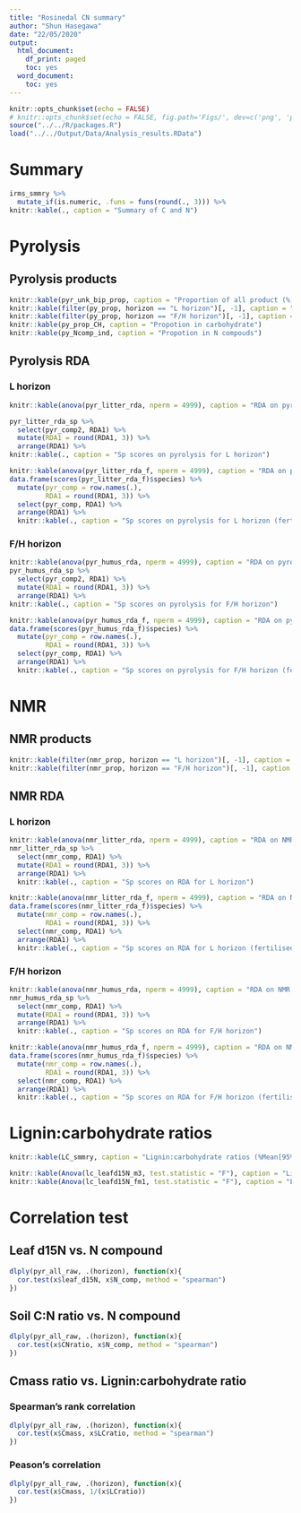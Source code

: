 ```yaml
---
title: "Rosinedal CN summary"
author: "Shun Hasegawa"
date: "22/05/2020"
output:
  html_document:
    df_print: paged
    toc: yes
  word_document:
    toc: yes
---
```


```r
knitr::opts_chunk$set(echo = FALSE)
# knitr::opts_chunk$set(echo = FALSE, fig.path='Figs/', dev=c('png', 'pdf'), dpi = 600)
source("../../R/packages.R")
load("../../Output/Data/Analysis_results.RData")
```

# Summary
```r
irms_smmry %>% 
  mutate_if(is.numeric, .funs = funs(round(., 3))) %>% 
knitr::kable(., caption = "Summary of C and N")
```


# Pyrolysis

## Pyrolysis products
```r
knitr::kable(pyr_unk_bip_prop, caption = "Proportion of all product (%)")
knitr::kable(filter(py_prop, horizon == "L horizon")[, -1], caption = "Propotion of pyrolysis product for L horizon")
knitr::kable(filter(py_prop, horizon == "F/H horizon")[, -1], caption = "Propotion of pyrolysis product for F/H horizon")
knitr::kable(py_prop_CH, caption = "Propotion in carbohydrate")
knitr::kable(py_Ncomp_ind, caption = "Propotion in N compouds")
```

## Pyrolysis RDA

### L horizon
```r
knitr::kable(anova(pyr_litter_rda, nperm = 4999), caption = "RDA on pyrolysis for L horizon")

pyr_litter_rda_sp %>% 
  select(pyr_comp2, RDA1) %>% 
  mutate(RDA1 = round(RDA1, 3)) %>% 
  arrange(RDA1) %>% 
knitr::kable(., caption = "Sp scores on pyrolysis for L horizon")

knitr::kable(anova(pyr_litter_rda_f, nperm = 4999), caption = "RDA on pyrolysis for L horizon (fertilised)")
data.frame(scores(pyr_litter_rda_f)$species) %>%
  mutate(pyr_comp = row.names(.),
         RDA1 = round(RDA1, 3)) %>%
  select(pyr_comp, RDA1) %>%
  arrange(RDA1) %>%
  knitr::kable(., caption = "Sp scores on pyrolysis for L horizon (fertilised)")
```

### F/H horizon
```r
knitr::kable(anova(pyr_humus_rda, nperm = 4999), caption = "RDA on pyrolysis for F/H horizon")
pyr_humus_rda_sp %>% 
  select(pyr_comp2, RDA1) %>% 
  mutate(RDA1 = round(RDA1, 3)) %>% 
  arrange(RDA1) %>% 
knitr::kable(., caption = "Sp scores on pyrolysis for F/H horizon")

knitr::kable(anova(pyr_humus_rda_f, nperm = 4999), caption = "RDA on pyrolysis for F/H horizon (fertilised)")
data.frame(scores(pyr_humus_rda_f)$species) %>%
  mutate(pyr_comp = row.names(.),
         RDA1 = round(RDA1, 3)) %>%
  select(pyr_comp, RDA1) %>%
  arrange(RDA1) %>%
  knitr::kable(., caption = "Sp scores on pyrolysis for F/H horizon (fertilised)")
```

# NMR

## NMR products

```r
knitr::kable(filter(nmr_prop, horizon == "L horizon")[, -1], caption = "Propotion of NMR product for L horizon")
knitr::kable(filter(nmr_prop, horizon == "F/H horizon")[, -1], caption = "Propotion of NMR product for F/H horizon")
```


## NMR RDA

### L horizon
```r
knitr::kable(anova(nmr_litter_rda, nperm = 4999), caption = "RDA on NMR for L horizon")
nmr_litter_rda_sp %>% 
  select(nmr_comp, RDA1) %>% 
  mutate(RDA1 = round(RDA1, 3)) %>% 
  arrange(RDA1) %>% 
  knitr::kable(., caption = "Sp scores on RDA for L horizon")

knitr::kable(anova(nmr_litter_rda_f, nperm = 4999), caption = "RDA on NMR for L horizon (only fertilised plots)")
data.frame(scores(nmr_litter_rda_f)$species) %>% 
  mutate(nmr_comp = row.names(.),
         RDA1 = round(RDA1, 3)) %>% 
  select(nmr_comp, RDA1) %>% 
  arrange(RDA1) %>% 
  knitr::kable(., caption = "Sp scores on RDA for L horizon (fertilised plots)")

```

### F/H horizon
```r
knitr::kable(anova(nmr_humus_rda, nperm = 4999), caption = "RDA on NMR for F/H horizon")
nmr_humus_rda_sp %>% 
  select(nmr_comp, RDA1) %>% 
  mutate(RDA1 = round(RDA1, 3)) %>% 
  arrange(RDA1) %>% 
  knitr::kable(., caption = "Sp scores on RDA for F/H horizon")

knitr::kable(anova(nmr_humus_rda_f, nperm = 4999), caption = "RDA on NMR for F/H horizon (only fertilised plots)")
data.frame(scores(nmr_humus_rda_f)$species) %>% 
  mutate(nmr_comp = row.names(.),
         RDA1 = round(RDA1, 3)) %>% 
  select(nmr_comp, RDA1) %>% 
  arrange(RDA1) %>% 
  knitr::kable(., caption = "Sp scores on RDA for F/H horizon (fertilised plots)")


```

# Lignin:carbohydrate ratios
```r
knitr::kable(LC_smmry, caption = "Lignin:carbohydrate ratios (%Mean[95% CI])")
```


```r
knitr::kable(Anova(lc_leafd15N_m3, test.statistic = "F"), caption = "Ligninratio:Carbohydrate vs. leaf d15 N")
knitr::kable(Anova(lc_leafd15N_fm1, test.statistic = "F"), caption = "Ligninratio:Carbohydrate vs. leaf d15 N (only fertilisedf)")
```


# Correlation test

## Leaf d15N vs. N compound
```r
dlply(pyr_all_raw, .(horizon), function(x){
  cor.test(x$leaf_d15N, x$N_comp, method = "spearman")
})
```

## Soil C:N ratio vs. N compound
```r
dlply(pyr_all_raw, .(horizon), function(x){
  cor.test(x$CNratio, x$N_comp, method = "spearman")
})
```

## Cmass ratio vs. Lignin:carbohydrate ratio
### Spearman's rank correlation
```r
dlply(pyr_all_raw, .(horizon), function(x){
  cor.test(x$Cmass, x$LCratio, method = "spearman")
})

```

### Peason's correlation
```r
dlply(pyr_all_raw, .(horizon), function(x){
  cor.test(x$Cmass, 1/(x$LCratio))
})

```

